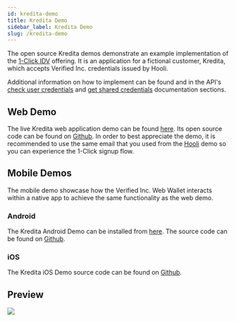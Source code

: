 ```yaml
---
id: kredita-demo
title: Kredita Demo
sidebar_label: Kredita Demo
slug: /kredita-demo
---
```



The open source Kredita demos demonstrate an example implementation of the [1-Click IDV](https://www.verified.inc/1-click) offering. It is an application for a fictional customer, Kredita, which accepts Verified Inc. <Tip type="credential">credentials</Tip> issued by Hooli.

Additional information on how to implement can be found and in the API's [check user credentials](/api-overview#check-user-credentials) and [get shared credentials](/api-overview#get-shared-credentials) documentation sections.

## Web Demo
The live Kredita web application demo can be found [here](https://kredita-web.demo.sandbox-unumid.co/login). Its open source code can be found on [Github](https://github.com/UnumID/Kredita-Demo-Web). In order to best appreciate the demo, it is recommended to use the same email that you used from the [Hooli](/hooli-demo) demo so you can experience the 1-Click signup flow.

## Mobile Demos
The mobile demo showcase how the Verified Inc. Web Wallet interacts within a native app to achieve the same functionality as the web demo.

### Android
The Kredita Android Demo can be installed from [here](https://appdistribution.firebase.dev/i/51738ccea8d28c5b). The source code can be found on [Github](https://github.com/UnumID/UnumIDWebWallet-android).

### iOS
The Kredita iOS Demo source code can be found on [Github](https://github.com/UnumID/Kredita-iOS).

## Preview
![](/img/kredita-ios.png)